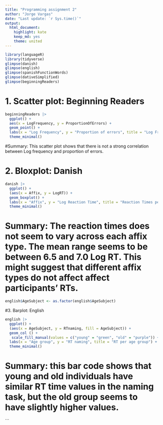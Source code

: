 ```yaml
---
title: "Programming assignment 2"  
author: "Jorge Vargas"  
date: "Last update: `r Sys.time()`"  
output:  
  html_document:  
    highlight: kate  
    keep_md: yes  
    theme: united
---
```


```r
library(languageR)
library(tidyverse)
glimpse(danish)  
glimpse(english)
glimpse(spanishFunctionWords)
glimpse(dativeSimplified)
glimpse(beginningReaders)
```


# 1. Scatter plot: Beginning Readers

```r
beginningReaders |>
  ggplot() +
  aes(x = LogFrequency, y = ProportionOfErrors) +  
  geom_point() +
  labs(x = "Log Frequency", y = "Proportion of errors", title = "Log Frequency and proportion of errors") + 
  theme_minimal()  

```

#Summary: This scatter plot shows that there is not a strong correlation between Log frequency and proportion of errors.  

# 2. Bloxplot: Danish
```r
danish |>
  ggplot() +
  (aes(x = Affix, y = LogRT)) +  
  geom_boxplot() +  
  labs(x = "Affix", y = "Log Reaction Time", title = "Reaction Times per Affix") + 
  theme_minimal()  

```

# Summary: The reaction times does not seem to vary across each affix type. The mean range seems to be between 6.5 and 7.0 Log RT. This might suggest that different affix types do not affect affect participants' RTs.

```r
english$AgeSubject <- as.factor(english$AgeSubject)
```



#3. Barplot: English
```r

english |>
  ggplot() +
  (aes(x = AgeSubject, y = RTnaming, fill = AgeSubject)) +  
  geom_col () +  
   scale_fill_manual(values = c("young" = "green", "old" = "purple")) + 
  labs(x = "Age group", y = "RT naming", title = "RT per age group") + 
  theme_minimal()  

```

# Summary: this bar code shows that young and old individuals have similar RT time values in the naming task, but the old group seems to have slightly higher values. 










```






